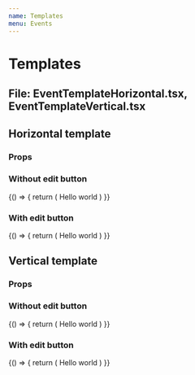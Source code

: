 ```yaml
---
name: Templates
menu: Events
---
```



# Templates
## File: EventTemplateHorizontal.tsx, EventTemplateVertical.tsx

## Horizontal template

### Props

<Props of={EventTemplateHorizontal} />

### Without edit button

<Playground>
  {() => {
    return (
      <EventTemplateHorizontal title="This is a test title and korone is best">Hello world</EventTemplateHorizontal>
    )
  }}
</Playground>

### With edit button

<Playground>
  {() => {
    return (
      <EventTemplateHorizontal title="This is a test title and korone is best" showEditSymbol={true}>Hello world</EventTemplateHorizontal>
    )
  }}
</Playground>

## Vertical template

### Props

<Props of={EventTemplateVertical} />

### Without edit button

<Playground>
  {() => {
    return (
      <EventTemplateVertical title="This is a test title and korone is best">Hello world</EventTemplateVertical>
    )
  }}
</Playground>

### With edit button

<Playground>
  {() => {
    return (
      <EventTemplateVertical title="This is a test title and korone is best" showEditSymbol={true}>Hello world</EventTemplateVertical>
    )
  }}
</Playground>
